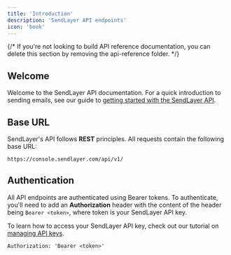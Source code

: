 ```yaml
---
title: 'Introduction'
description: 'SendLayer API endpoints'
icon: 'book'
---
```


{/* <Note>
  If you're not looking to build API reference documentation, you can delete
  this section by removing the api-reference folder.
</Note> */}

## Welcome

Welcome to the SendLayer API documentation. For a quick introduction to sending emails, see our guide to [getting started with the SendLayer API](https://sendlayer.com/docs/getting-started-with-the-sendlayer-api/).

## Base URL

SendLayer's API follows **REST** principles. All requests contain the following base URL:

```
https://console.sendlayer.com/api/v1/
```

## Authentication

All API endpoints are authenticated using Bearer tokens. To authenticate, you'll need to add an **Authorization** header with the content of the header being `Bearer <token>`, where token is your SendLayer API key.

To learn how to access your SendLayer API key, check out our tutorial on [managing API keys](https://sendlayer.com/docs/managing-api-keys/).

```
Authorization: 'Bearer <token>'
```
